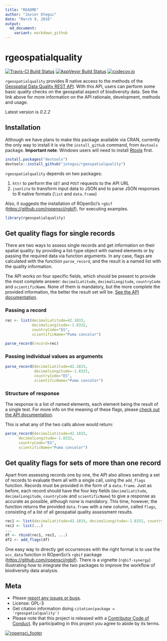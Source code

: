 ```yaml
---
title: "README"
author: "Javier Otegui"
date: "March 9, 2016"
output:
  md_document:
    variant: markdown_github
---
```


rgeospatialquality
==================

[![Travis-CI Build Status](https://travis-ci.org/jotegui/rgeospatialquality.svg?branch=master)](https://travis-ci.org/jotegui/rgeospatialquality)
[![AppVeyor Build Status](https://ci.appveyor.com/api/projects/status/github/jotegui/rgeospatialquality?branch=master&svg=true)](https://ci.appveyor.com/project/jotegui/rgeospatialquality)
[![codecov.io](https://codecov.io/github/jotegui/rgeospatialquality/coverage.svg?branch=master)](https://codecov.io/github/jotegui/rgeospatialquality?branch=master)

`rgeospatialquality` provides R native access to the methods of the [Geospatial Data Quality REST API](https://github.com/VertNet/api-geospatial/blob/master/GeospatialQuality.md). With this API, users can perform some basic quality checks on the geospatial aspect of biodiversity data. See the link above for more information on the API rationale, development, methods and usage.

Latest version is *0.2.2*

## Installation

Although we have plans to make this package available via CRAN, currently the only way to install it is via the `install_github` command, from `devtools` package. **Important note**: Windows users will need to install [Rtools](http://cran.r-project.org/bin/windows/Rtools/) first.

```r
install.packages("devtools")
devtools::install_github("jotegui/rgeospatialquality")
```

`rgeospatialquality` depends on two packages:

1. `httr` to perform the `GET` and `POST` requests to the API URL
2. `jsonlite` to transform input data to JSON and to parse JSON responses to R native formats (`list` and `data.frame`)

Also, it suggests the installation of ROpenSci's `rgbif` ([https://github.com/ropensci/rgbif](https://github.com/ropensci/rgbif)), for executing examples.

```r
library(rgeospatialquality)
```

## Get quality flags for single records

There are two ways to assess single records and get information on their spatial quality: by providing a list-type object with named elements or by passing the required data via function arguments. In any case, flags are calculated with the function `parse_record`, and the result is a named list with the quality information.

The API works on four specific fields, which should be present to provide the most complete answer: `decimalLatitude`, `decimalLongitude`, `countryCode` and `scientificName`. None of them is mandatory, but the more complete the provided information, the better the result set will be. [See the API documentation](https://github.com/VertNet/api-geospatial/blob/master/GeospatialQuality.md).

### Passing a record

```r
rec <- list(decimalLatitude=42.1833,
            decimalLongitude=-1.8332,
            countryCode="ES",
            scientificName="Puma concolor")

parse_record(record=rec)
```

### Passing individual values as arguments

```r
parse_record(decimalLatitude=42.1833,
             decimalLongitude=-1.8332,
             countryCode="ES",
             scientificName="Puma concolor")
```

### Structure of response

The response is a list of named elements, each element being the result of a single test. For more info on the meaning of these flags, please [check out the API documentation](https://github.com/VertNet/api-geospatial/blob/master/GeospatialQuality.md).

This is what any of the two calls above would return:

```r
parse_record(decimalLatitude=42.1833,
      decimalLongitude=-1.8332,
      countryCode="ES",
      scientificName="Puma concolor")
```


## Get quality flags for sets of more than one record

Apart from assessing records one by one, the API also allows sending a set of records to evaluate them all with a single call, using the `add_flags` function. Records must be provided in the form of a `data.frame`. Just as before, each record should have the four key fields (`decimalLatitude`, `decimalLongitude`, `countryCode` and `scientificName`) to give a response as accurate as possible, although none is mandatory. This time, however, the function returns the provided `data.frame` with a new column, called `flags`, consisting of a list of all geospatial quality assessment results.

```r
rec1 <- list(decimalLatitude=42.1833, decimalLongitude=-1.8332, countryCode="ES", scientificName="Puma concolor", ...)
rec2 <- list(...)
...
df <- rbind(rec1, rec2, ...)
df2 <- add_flags(df)
```

One easy way to directly get occurrences with the right format is to use the `occ_data` function in ROpenSci's `rgbif` package ([https://github.com/ropensci/rgbif](https://github.com/ropensci/rgbif)). There is a vignette (`rgbif-synergy`) illustrating how to integrate the two packages to improve the workflow of biodiversity data analysis.

## Meta

* Please [report any issues or bugs](https://github.com/jotegui/rgeospatialquality/issues).
* License: GPL-3
* Get citation information doing `citation(package = 'rgeospatialquality')`
* Please note that this project is released with a [Contributor Code of Conduct](CONDUCT.md). By participating in this project you agree to abide by its terms.

[![ropensci_footer](http://ropensci.org/public_images/github_footer.png)](http://ropensci.org)
